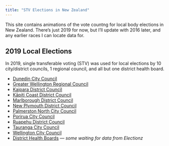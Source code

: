 ```yaml
---
title: "STV Elections in New Zealand"
---
```


This site contains animations of the vote countng for local body elections
in New Zealand. There's just 2019 for now, but I'll update with 2016 later,
and any earlier races I can locate data for.

## 2019 Local Elections

In 2019, single transferable voting (STV) was used for local elections by
10 city/district councils, 1 regional council, and all but one
district health board.

* [Dunedin City Council](dcc2019.html)
* [Greater Wellington Regional Council](gwrc2019.html)
* [Kaipara District Council](kdc2019.html)
* [Kāpiti Coast District Council](kcdc2019.html)
* [Marlborough District Council](mdc2019.html)
* [New Plymouth District Council](npdc2019.html)
* [Palmerston North City Council](pncc2019.html)
* [Porirua City Council](pcc2019.html)
* [Ruapehu District Council](rdc2019.html)
* [Tauranga City Council](tcc2019.html)
* [Wellington City Council](wcc2019.html)
* [District Health Boards](dhbs2019.html) --- *some waiting for data from Electionz*

